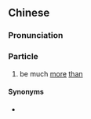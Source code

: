 ==Chinese==
{{zh-forms}}

===Pronunciation===
{{zh-pron
|m=hézhǐ
|c=ho4 zi2
|cat=part
}}

===Particle===
{{zh-particle}}

# {{lb|zh|used in rhetorical questions to indicate the actual extent is far greater}} be much [[more]] [[than]]

====Synonyms====
* {{qualifier|Cantonese}} {{zh-l|點止|dim2 zi2}}